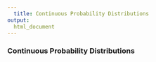 ```yaml
---  
  title: Continuous Probability Distributions
output: 
  html_document
---
```

  
### Continuous Probability Distributions